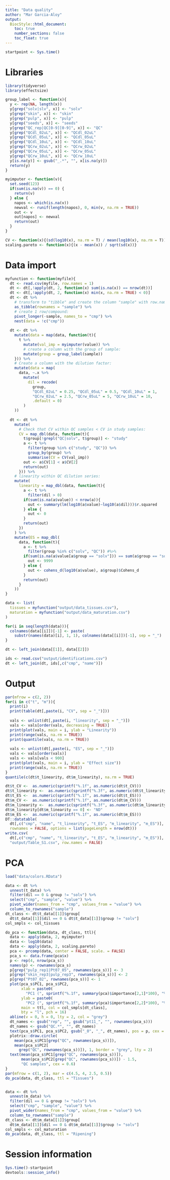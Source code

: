 ```yaml
---
title: "Data quality"
author: "Mar Garcia-Aloy"
output: 
  BiocStyle::html_document:
    toc: true
    number_sections: false
    toc_float: true
---
```


```r
startpoint <- Sys.time()
```

# Libraries

```r
library(tidyverse)
library(effectsize)

group_label <- function(x){
  y <- rep(NA, length(x))
  y[grep("solv|slv", x)] <- "solv"
  y[grep("skin", x)] <- "skin"
  y[grep("pulp", x)] <- "pulp"
  y[grep("seeds", x)] <- "seeds"
  y[grep("QC_rep|QC[0-9][0-9]", x)] <- "QC"
  y[grep("QCdl_02uL", x)] <- "QCdl_02uL"
  y[grep("QCdl_05uL", x)] <- "QCdl_05uL"
  y[grep("QCdl_10uL", x)] <- "QCdl_10uL"
  y[grep("QCrw_02uL", x)] <- "QCrw_02uL"
  y[grep("QCrw_05uL", x)] <- "QCrw_05uL"
  y[grep("QCrw_10uL", x)] <- "QCrw_10uL"
  y[is.na(y)] <- gsub("_.*", "", x[is.na(y)])
  return(y)
}

myimputer <- function(v){
  set.seed(123)
  if(sum(is.na(v)) == 0) {
    return(v)
  } else {
    napos <- which(is.na(v))
    newval <- runif(length(napos), 0, min(v, na.rm = TRUE))
    out <- v
    out[napos] <- newval
    return(out)
  }
}

CV <- function(x){(sd(log10(x), na.rm = T) / mean(log10(x), na.rm = T))*100}
scaling.pareto <- function(x){(x - mean(x)) / sqrt(sd(x))}
```


# Data import

```r
myfunction <- function(myfile){
  dt <- read.csv(myfile, row.names = 1) 
  dt <- dt[,!apply(dt, 2, function(x) sum(is.na(x)) == nrow(dt))]
  dt <- dt[,!apply(dt, 2, function(x) min(x, na.rm = TRUE) < 0)]
  dt <- dt %>%
    # transform to "tibble" and create the column "sample" with row.names:
    as_tibble(rownames = "sample") %>%
    # create 1 row/compound:
    pivot_longer(-sample, names_to = "cmp") %>% 
    nest(data = !c("cmp"))
  
  dt <- dt %>%
    mutate(data = map(data, function(t){
      t %>%
        mutate(val_imp = myimputer(value)) %>%
        # create a column with the group of sample:
        mutate(group = group_label(sample))
    })) %>%
    # Create a column with the dilution factor:
    mutate(data = map(
      data, ~.x %>%
        mutate(
          dil = recode(
            group, 
            "QCdl_02uL" = 0.25, "QCdl_05uL" = 0.5, "QCdl_10uL" = 1, 
            "QCrw_02uL" = 2.5, "QCrw_05uL" = 5, "QCrw_10uL" = 10,
            .default = 0)
        )
    )) 
  
  dt <- dt %>% 
    mutate(
      # Check that CV within QC samples < CV in study samples:
      CV = map_dbl(data, function(t){
        t$group[!grepl("QC|solv", t$group)] <- "study"
        a <- t %>%
          filter(group %in% c("study", "QC")) %>%
          group_by(group) %>%
          summarise(CV = CV(val_imp))
        out <- a$CV[1] < a$CV[2]
        return(out)
      })) %>%
    # linearity within QC dilution series:
    mutate(
      linearity = map_dbl(data, function(t){
        a <- t %>%
          filter(dil > 0)
        if(sum(is.na(a$value)) < nrow(a)){
          out <- summary(lm(log10(a$value)~log10(a$dil)))$r.squared
        } else {
          out <- 0
        }
        return(out)
      })
    ) %>%
    mutate(ES = map_dbl(
      data, function(t){
        a <- t %>%
          filter(group %in% c("solv", "QC")) #%>%
        if(sum(is.na(a$value[a$group == "solv"])) == sum(a$group == "solv")){
          out <- 9999
        } else {
          out <- cohens_d(log10(a$value), a$group)$Cohens_d
        }
        return(out)
      }
    ))
}

data <- list(
  tissues = myfunction("output/data_tissues.csv"),
  maturation = myfunction("output/data_maturation.csv")
)

for(i in seq(length(data))){
  colnames(data[[i]])[-1] <- paste(
    substr(names(data)[i], 1, 1), colnames(data[[i]])[-1], sep = "_")
}

dt <- left_join(data[[1]], data[[2]])

ids <- read.csv("output/identifications.csv")
dt <- left_join(dt, ids[,c("cmp", "name")])
```


# Output

```r
par(mfrow = c(2, 2))
for(i in c("t", "m")){
  print(i)
  print(table(dt[,paste(i, "CV", sep = "_")]))
  
  vals <- unlist(dt[,paste(i, "linearity", sep = "_")])
  vals <- vals[order(vals, decreasing = TRUE)]
  print(plot(vals, main = i, ylab = "Linearity"))
  print(range(vals, na.rm = TRUE))
  print(quantile(vals, na.rm = TRUE))
  
  vals <- unlist(dt[,paste(i, "ES", sep = "_")])
  vals <- vals[order(vals)]
  vals <- vals[vals < 900]
  print(plot(vals, main = i, ylab = "Effect size"))
  print(range(vals, na.rm = TRUE))
}
quantile(c(dt$t_linearity, dt$m_linearity), na.rm = TRUE)

dt$t_CV <-  as.numeric(sprintf("%.1f", as.numeric(dt$t_CV)))
dt$t_linearity <-  as.numeric(sprintf("%.3f", as.numeric(dt$t_linearity)))
dt$t_ES <-  as.numeric(sprintf("%.1f", as.numeric(dt$t_ES)))
dt$m_CV <-  as.numeric(sprintf("%.1f", as.numeric(dt$m_CV)))
dt$m_linearity <-  as.numeric(sprintf("%.3f", as.numeric(dt$m_linearity)))
dt$m_linearity[dt$m_linearity == 0] <- "ND"
dt$m_ES <-  as.numeric(sprintf("%.1f", as.numeric(dt$m_ES)))
DT::datatable(
  dt[,c("cmp", "name", "t_linearity", "t_ES", "m_linearity", "m_ES")], 
  rownames = FALSE, options = list(pageLength = nrow(dt)))
write.csv(
  dt[,c("cmp", "name", "t_linearity", "t_ES", "m_linearity", "m_ES")], 
  "output/Table_S1.csv", row.names = FALSE)
```


# PCA

```r
load("data/colors.RData")

data <- dt %>%
  unnest(t_data) %>%
  filter(dil == 0 & group != "solv") %>%
  select("cmp", "sample", "value") %>%
  pivot_wider(names_from = "cmp", values_from = "value") %>%
  column_to_rownames("sample")
dt_class <- dt$t_data[[1]]$group[
  dt$t_data[[1]]$dil == 0 & dt$t_data[[1]]$group != "solv"]
col_smpls <- col_tissues

do_pca <- function(data, dt_class, ttl){
  data <- apply(data, 2, myimputer)
  data <- log10(data)
  data <- apply(data, 2, scaling.pareto)
  pca <- prcomp(data, center = FALSE, scale. = FALSE)
  pca_s <- data.frame(pca$x)
  p <- rep(4, nrow(pca_s))
  names(p) <- rownames(pca_s)
  p[grep("pulp_rep1|Pt07_05", rownames(pca_s))] <- 3
  p[grep("skin_rep3|pulp_rep3", rownames(pca_s))] <- 2
  p[grep("Pt07_02", rownames(pca_s))] <- 1
  plot(pca_s$PC1, pca_s$PC2, 
       xlab = paste0(
         "PC1 (", sprintf("%.1f", summary(pca)$importance[2,1]*100), "%)"), 
       ylab = paste0(
         "PC2 (", sprintf("%.1f", summary(pca)$importance[2,2]*100), "%)"), 
       main = ttl, col = col_smpls[dt_class], 
       bty = "l", pch = 16)
  abline(v = 0, h = 0, lty = 2, col = "grey")
  dt_names <- gsub("rep", "", gsub("pt11_", "", rownames(pca_s)))
  dt_names <- gsub("QC.*", "", dt_names)
  text(pca_s$PC1, pca_s$PC2, gsub("_0", "_", dt_names), pos = p, cex = 0.6)
  plotrix::draw.circle(
    mean(pca_s$PC1[grep("QC", rownames(pca_s))]), 
    mean(pca_s$PC2[
      grep("QC", rownames(pca_s))]), 1, border = "grey", lty = 2)
  text(mean(pca_s$PC1[grep("QC", rownames(pca_s))]), 
       mean(pca_s$PC2[grep("QC", rownames(pca_s))]) - 1.5, 
       "QC samples", cex = 0.6)
}
par(mfrow = c(1, 2), mar = c(4.5, 4, 2.5, 0.5))
do_pca(data, dt_class, ttl = "Tissues")


data <- dt %>%
  unnest(m_data) %>%
  filter(dil == 0 & group != "solv") %>%
  select("cmp", "sample", "value") %>%
  pivot_wider(names_from = "cmp", values_from = "value") %>%
  column_to_rownames("sample")
dt_class <- dt$m_data[[1]]$group[
  dt$m_data[[1]]$dil == 0 & dt$m_data[[1]]$group != "solv"]
col_smpls <- col_maturation
do_pca(data, dt_class, ttl = "Ripening")
```


# Session information

```r
Sys.time()-startpoint
devtools::session_info()
```

